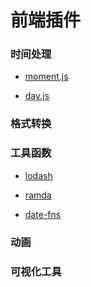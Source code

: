 # 前端插件

### 时间处理

- [moment.js](https://momentjs.com/)

- [day.js](https://day.js/zh-CN)

### 格式转换

### 工具函数

- [lodash](https://lodash.com/)

- [ramda](https://ramdajs.com/)

- [date-fns](https://date-fns.org/)

### 动画

### 可视化工具
